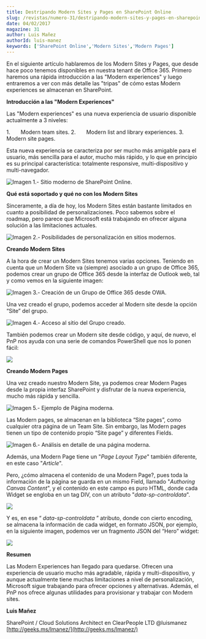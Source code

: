 ```yaml
---
title: Destripando Modern Sites y Pages en SharePoint Online
slug: /revistas/numero-31/destripando-modern-sites-y-pages-en-sharepoint-online
date: 04/02/2017
magazine: 31
author: Luis Mañez
authorId: luis-manez
keywords: ['SharePoint Online','Modern Sites','Modern Pages']
---
```






En el siguiente artículo hablaremos de los Modern Sites y Pages, que desde hace poco tenemos disponibles en nuestra tenant de Office 365. Primero haremos una rápida introducción a las "Modern experiences" y luego entraremos a ver con más detalle las "tripas" de cómo estas Modern experiences se almacenan en SharePoint.

**Introducción a las "Modern Experiences"**

Las "Modern experiences" es una nueva experiencia de usuario disponible actualmente a 3 niveles:

1.       Modern team sites.
2.       Modern list and library experiences.
3.       Modern site pages.

Esta nueva experiencia se caracteriza por ser mucho más amigable para el usuario, más sencilla para el autor, mucho más rápido, y lo que en principio es su principal característica: totalmente responsive, multi-dispositivo y multi-navegador.

![Imagen 1.- Sitio moderno de SharePoint Online.](../../../images/numero31/destripando-modern-sites-y-pages-en-sharepoint-online/imagea.png)

**Qué está soportado y qué no con los Modern Sites**

Sinceramente, a día de hoy, los Modern Sites están bastante limitados en cuanto a posibilidad de personalizaciones. Poco sabemos sobre el roadmap, pero parece que Microsoft está trabajando en ofrecer alguna solución a las limitaciones actuales.

![Imagen 2.- Posibilidades de personalización en sitios modernos.](../../../images/numero31/destripando-modern-sites-y-pages-en-sharepoint-online/imageb.png)

**Creando Modern Sites**

A la hora de crear un Modern Sites tenemos varias opciones. Teniendo en cuenta que un Modern Site va (siempre) asociado a un grupo de Office 365, podemos crear un grupo de Office 365 desde la interfaz de Outlook web, tal y como vemos en la siguiente imagen:

![Imagen 3.- Creación de un Grupo de Office 365 desde OWA.](../../../images/numero31/destripando-modern-sites-y-pages-en-sharepoint-online/imagec.png)

Una vez creado el grupo, podemos acceder al Modern site desde la opción “Site” del grupo.

![Imagen 4.- Acceso al sitio del Grupo creado.](../../../images/numero31/destripando-modern-sites-y-pages-en-sharepoint-online/imaged.png)

También podemos crear un Modern site desde código, y aquí, de nuevo, el PnP nos ayuda con una serie de comandos PowerShell que nos lo ponen fácil:

![](../../../images/numero31/destripando-modern-sites-y-pages-en-sharepoint-online/imagee.png)

**Creando Modern Pages**

Una vez creado nuestro Modern Site, ya podemos crear Modern Pages desde la propia interfaz SharePoint y disfrutar de la nueva experiencia, mucho más rápida y sencilla.

![Imagen 5.- Ejemplo de Página moderna.](../../../images/numero31/destripando-modern-sites-y-pages-en-sharepoint-online/imagef.png)

Las Modern pages, se almacenan en la biblioteca “Site pages”, como cualquier otra página de un Team Site. Sin embargo, las Modern pages tienen un tipo de contenido propio “Site page” y diferentes Fields.

![Imagen 6.- Análisis en detalle de una página moderna.](../../../images/numero31/destripando-modern-sites-y-pages-en-sharepoint-online/image10.png)

Además, una Modern Page tiene un "*Page Layout Type*" también diferente, en este caso "*Article*".

Pero, ¿cómo almacena el contenido de una Modern Page?, pues toda la información de la página se guarda en un mismo Field, llamado "*Authoring Canvas Content*", y el contenido en este campo es puro HTML, donde cada Widget se engloba en un tag DIV, con un atributo "*data-sp-controldata*".​

![](../../../images/numero31/destripando-modern-sites-y-pages-en-sharepoint-online/image11.png)

Y es, en ese “ *data-sp-controldata* ” atributo, donde con cierto encoding, se almacena la información de cada widget, en formato JSON, por ejemplo, en la siguiente imagen, podemos ver un fragmento JSON del “Hero” widget:

![](../../../images/numero31/destripando-modern-sites-y-pages-en-sharepoint-online/image12.png)

**Resume​n**

Las Modern Experiences han llegado para quedarse. Ofrecen una experiencia de usuario mucho más agradable, rápida y multi-dispositivo, y aunque actualmente tiene muchas limitaciones a nivel de personalización, Microsoft sigue trabajando para ofrecer opciones y alternativas. Además, el PnP nos ofrece algunas utilidades para provisionar y trabajar con Modern sites.



**Luis Mañez**

SharePoint / Cloud Solutions Architect en ClearPeople LTD
 @luismanez
 [http://geeks.ms/lmanez/](http://geeks.ms/lmanez/)​

